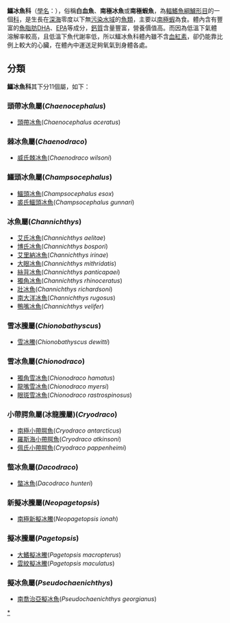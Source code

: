 {{Unreferenced|time=2018-12-16T04:47:40+00:00}}
{{Automatic taxobox
| name = 鱷冰魚科
| image = Icefish Chionodraco hamatus.jpg
| image_width = 260px
| image_caption = [[獨角雪冰魚|獨角雪冰魚]] ''Chionodraco hamatus''
| taxon = Channichthyidae
| authority = [[西奧多·吉爾|Gill]], 1861
| subdivision_ranks = [[屬|屬]]
| subdivision =
*見[[#分類|分類]]
}}

'''鱷冰魚科'''（[[學名|學名]]：{{lang|la|Channichthyidae}}），俗稱'''白血魚'''、'''南極冰魚'''或'''南極蝦魚'''，為[[輻鰭魚綱|輻鰭魚綱]][[鱸形目|鱸形目]]的一個[[科|科]]，是生長在[[深海|深海]]零度以下無[[污染|污染]][[水域|水域]]的[[魚類|魚類]]，主要以[[南極蝦|南極蝦]]為食。體內含有豐富的[[魚脂肪|魚脂肪]][[二十二碳六烯酸|DHA]]、[[二十碳五烯酸|EPA]]等成分，[[鈣質|鈣質]]含量豐富，營養價值高。而因為低溫下氣體溶解率較高，且低溫下魚代謝率低，所以鱷冰魚科體內雖不含[[血紅素|血紅素]]，卻仍能靠比例上較大的心臟，在體內中運送足夠氧氣到身體各處。

==分類==
'''鱷冰魚科'''其下分11個屬，如下：
===頭帶冰魚屬(''Chaenocephalus'')===
*[[頭帶冰魚|頭帶冰魚]](''Chaenocephalus aceratus'')

===棘冰魚屬(''Chaenodraco'')===
*[[威氏棘冰魚|威氏棘冰魚]](''Chaenodraco wilsoni'')
===鱷頭冰魚屬(''Champsocephalus'')===
*[[鱷頭冰魚|鱷頭冰魚]](''Champsocephalus esox'')
*[[裘氏鱷頭冰魚|裘氏鱷頭冰魚]](''Champsocephalus gunnari'')

===冰魚屬(''Channichthys'')===
*[[艾氏冰魚|艾氏冰魚]](''Channichthys aelitae'')
*[[博氏冰魚|博氏冰魚]](''Channichthys bospori'')
*[[艾里納冰魚|艾里納冰魚]](''Channichthys irinae'')
*[[大眼冰魚|大眼冰魚]](''Channichthys mithridatis'')
*[[絲背冰魚|絲背冰魚]](''Channichthys panticapaei'')
*[[獨角冰魚|獨角冰魚]](''Channichthys rhinoceratus'')
*[[壯冰魚|壯冰魚]](''Channichthys richardsoni'')
*[[南大洋冰魚|南大洋冰魚]](''Channichthys rugosus'')
*[[鴨嘴冰魚|鴨嘴冰魚]](''Channichthys velifer'')

===雪冰鰧屬(''Chionobathyscus'')===
*[[雪冰鰧|雪冰鰧]](''Chionobathyscus dewitti'')
===雪冰魚屬(''Chionodraco'')===
*[[獨角雪冰魚|獨角雪冰魚]](''Chionodraco hamatus'')
*[[龍嘴雪冰魚|龍嘴雪冰魚]](''Chionodraco myersi'')
*[[眼斑雪冰魚|眼斑雪冰魚]](''Chionodraco rastrospinosus'')
===小帶腭魚屬(冰龍鰧屬)(''Cryodraco'')===
*[[南極小帶腭魚|南極小帶腭魚]](''Cryodraco antarcticus'')
*[[羅斯海小帶腭魚|羅斯海小帶腭魚]](''Cryodraco atkinsoni'')
*[[佩氏小帶腭魚|佩氏小帶腭魚]](''Cryodraco pappenheimi'')

===螫冰魚屬(''Dacodraco'')===
*[[螫冰魚|螫冰魚]](''Dacodraco hunteri'')
===新擬冰鰧屬(''Neopagetopsis'')===
*[[南極新擬冰鰧|南極新擬冰鰧]](''Neopagetopsis ionah'')

===擬冰鰧屬(''Pagetopsis'')===
*[[大鰭擬冰鰧|大鰭擬冰鰧]](''Pagetopsis macropterus'')
*[[雲紋擬冰鰧|雲紋擬冰鰧]](''Pagetopsis maculatus'')

===擬冰魚屬(''Pseudochaenichthys'')===
*[[南喬治亞擬冰魚|南喬治亞擬冰魚]](''Pseudochaenichthys georgianus'')
{{Taxonbar|from=Q1412616}}

[[Category:鱷冰魚科|*]]


{{fish-stub}}
